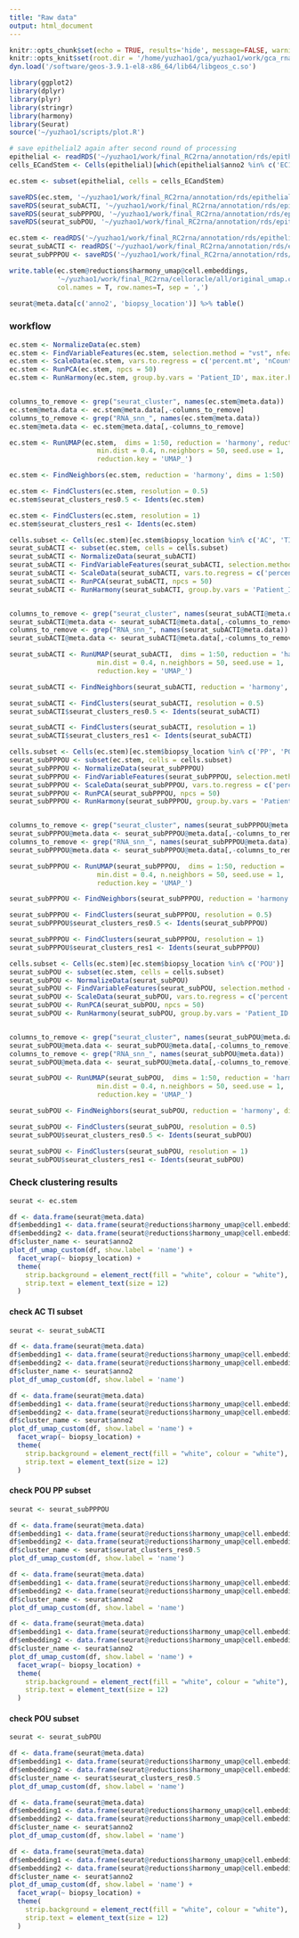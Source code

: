 ```yaml
---
title: "Raw data"
output: html_document
---
```


```r
knitr::opts_chunk$set(echo = TRUE, results='hide', message=FALSE, warning=FALSE, fig.height = 7, fig.width = 7)
knitr::opts_knit$set(root.dir = '/home/yuzhao1/gca/yuzhao1/work/gca_rna/')
dyn.load('/software/geos-3.9.1-el8-x86_64/lib64/libgeos_c.so')

library(ggplot2)
library(dplyr)
library(plyr)
library(stringr)
library(harmony)
library(Seurat)
source('~/yuzhao1/scripts/plot.R')
```


```r
# save epithelial2 again after second round of processing
epithelial <- readRDS('~/yuzhao1/work/final_RC2rna/annotation/rds/epithelial3.rds')
cells_ECandStem <- Cells(epithelial)[which(epithelial$anno2 %in% c('EC1-1','EC1-2', 'EC2-1', 'EC2-2', 'Stem1', 'Stem2', "TA_EC"))]
```

```r
ec.stem <- subset(epithelial, cells = cells_ECandStem)
```

```r
saveRDS(ec.stem, '~/yuzhao1/work/final_RC2rna/annotation/rds/epithelial3_EC_ECTA_Stem.rds')
saveRDS(seurat_subACTI, '~/yuzhao1/work/final_RC2rna/annotation/rds/epithelial3_EC_ECTA_Stem_subACTI.rds')
saveRDS(seurat_subPPPOU, '~/yuzhao1/work/final_RC2rna/annotation/rds/epithelial3_EC_ECTA_Stem_subPPPOU.rds')
saveRDS(seurat_subPOU, '~/yuzhao1/work/final_RC2rna/annotation/rds/epithelial3_EC_ECTA_Stem_subPOU.rds')
```

```r
ec.stem <- readRDS('~/yuzhao1/work/final_RC2rna/annotation/rds/epithelial3_EC_ECTA_Stem.rds')
seurat_subACTI <- readRDS('~/yuzhao1/work/final_RC2rna/annotation/rds/epithelial3_EC_ECTA_Stem_subACTI.rds')
seurat_subPPPOU <- saveRDS('~/yuzhao1/work/final_RC2rna/annotation/rds/epithelial3_EC_ECTA_Stem_subPPPOU.rds')
```

```r
write.table(ec.stem@reductions$harmony_umap@cell.embeddings,
            '~/yuzhao1/work/final_RC2rna/celloracle/all/original_umap.csv', 
            col.names = T, row.names=T, sep = ',')

```

```r
seurat@meta.data[c('anno2', 'biopsy_location')] %>% table()
```


### workflow


```r
ec.stem <- NormalizeData(ec.stem)
ec.stem <- FindVariableFeatures(ec.stem, selection.method = "vst", nfeatures = 2000)
ec.stem <- ScaleData(ec.stem, vars.to.regress = c('percent.mt', 'nCount_RNA', 'CC.Difference'))
ec.stem <- RunPCA(ec.stem, npcs = 50)
ec.stem <- RunHarmony(ec.stem, group.by.vars = 'Patient_ID', max.iter.harmony = 20)


columns_to_remove <- grep("seurat_cluster", names(ec.stem@meta.data))
ec.stem@meta.data <- ec.stem@meta.data[,-columns_to_remove]
columns_to_remove <- grep("RNA_snn_", names(ec.stem@meta.data))
ec.stem@meta.data <- ec.stem@meta.data[,-columns_to_remove]

ec.stem <- RunUMAP(ec.stem,  dims = 1:50, reduction = 'harmony', reduction.name = 'harmony_umap', 
                      min.dist = 0.4, n.neighbors = 50, seed.use = 1,
                      reduction.key = 'UMAP_')

ec.stem <- FindNeighbors(ec.stem, reduction = 'harmony', dims = 1:50)

ec.stem <- FindClusters(ec.stem, resolution = 0.5)
ec.stem$seurat_clusters_res0.5 <- Idents(ec.stem)

ec.stem <- FindClusters(ec.stem, resolution = 1)
ec.stem$seurat_clusters_res1 <- Idents(ec.stem)
```

```r
cells.subset <- Cells(ec.stem)[ec.stem$biopsy_location %in% c('AC', 'TI')]
seurat_subACTI <- subset(ec.stem, cells = cells.subset)
seurat_subACTI <- NormalizeData(seurat_subACTI)
seurat_subACTI <- FindVariableFeatures(seurat_subACTI, selection.method = "vst", nfeatures = 2000)
seurat_subACTI <- ScaleData(seurat_subACTI, vars.to.regress = c('percent.mt', 'nCount_RNA', 'CC.Difference'))
seurat_subACTI <- RunPCA(seurat_subACTI, npcs = 50)
seurat_subACTI <- RunHarmony(seurat_subACTI, group.by.vars = 'Patient_ID', max.iter.harmony = 20)


columns_to_remove <- grep("seurat_cluster", names(seurat_subACTI@meta.data))
seurat_subACTI@meta.data <- seurat_subACTI@meta.data[,-columns_to_remove]
columns_to_remove <- grep("RNA_snn_", names(seurat_subACTI@meta.data))
seurat_subACTI@meta.data <- seurat_subACTI@meta.data[,-columns_to_remove]

seurat_subACTI <- RunUMAP(seurat_subACTI,  dims = 1:50, reduction = 'harmony', reduction.name = 'harmony_umap', 
                      min.dist = 0.4, n.neighbors = 50, seed.use = 1,
                      reduction.key = 'UMAP_')

seurat_subACTI <- FindNeighbors(seurat_subACTI, reduction = 'harmony', dims = 1:50)

seurat_subACTI <- FindClusters(seurat_subACTI, resolution = 0.5)
seurat_subACTI$seurat_clusters_res0.5 <- Idents(seurat_subACTI)

seurat_subACTI <- FindClusters(seurat_subACTI, resolution = 1)
seurat_subACTI$seurat_clusters_res1 <- Idents(seurat_subACTI)
```

```r
cells.subset <- Cells(ec.stem)[ec.stem$biopsy_location %in% c('PP', 'POU')]
seurat_subPPPOU <- subset(ec.stem, cells = cells.subset)
seurat_subPPPOU <- NormalizeData(seurat_subPPPOU)
seurat_subPPPOU <- FindVariableFeatures(seurat_subPPPOU, selection.method = "vst", nfeatures = 2000)
seurat_subPPPOU <- ScaleData(seurat_subPPPOU, vars.to.regress = c('percent.mt', 'nCount_RNA', 'CC.Difference'))
seurat_subPPPOU <- RunPCA(seurat_subPPPOU, npcs = 50)
seurat_subPPPOU <- RunHarmony(seurat_subPPPOU, group.by.vars = 'Patient_ID', max.iter.harmony = 20)


columns_to_remove <- grep("seurat_cluster", names(seurat_subPPPOU@meta.data))
seurat_subPPPOU@meta.data <- seurat_subPPPOU@meta.data[,-columns_to_remove]
columns_to_remove <- grep("RNA_snn_", names(seurat_subPPPOU@meta.data))
seurat_subPPPOU@meta.data <- seurat_subPPPOU@meta.data[,-columns_to_remove]

seurat_subPPPOU <- RunUMAP(seurat_subPPPOU,  dims = 1:50, reduction = 'harmony', reduction.name = 'harmony_umap', 
                      min.dist = 0.4, n.neighbors = 50, seed.use = 1,
                      reduction.key = 'UMAP_')

seurat_subPPPOU <- FindNeighbors(seurat_subPPPOU, reduction = 'harmony', dims = 1:50)

seurat_subPPPOU <- FindClusters(seurat_subPPPOU, resolution = 0.5)
seurat_subPPPOU$seurat_clusters_res0.5 <- Idents(seurat_subPPPOU)

seurat_subPPPOU <- FindClusters(seurat_subPPPOU, resolution = 1)
seurat_subPPPOU$seurat_clusters_res1 <- Idents(seurat_subPPPOU)
```

```r
cells.subset <- Cells(ec.stem)[ec.stem$biopsy_location %in% c('POU')]
seurat_subPOU <- subset(ec.stem, cells = cells.subset)
seurat_subPOU <- NormalizeData(seurat_subPOU)
seurat_subPOU <- FindVariableFeatures(seurat_subPOU, selection.method = "vst", nfeatures = 2000)
seurat_subPOU <- ScaleData(seurat_subPOU, vars.to.regress = c('percent.mt', 'nCount_RNA', 'CC.Difference'))
seurat_subPOU <- RunPCA(seurat_subPOU, npcs = 50)
seurat_subPOU <- RunHarmony(seurat_subPOU, group.by.vars = 'Patient_ID', max.iter.harmony = 20)


columns_to_remove <- grep("seurat_cluster", names(seurat_subPOU@meta.data))
seurat_subPOU@meta.data <- seurat_subPOU@meta.data[,-columns_to_remove]
columns_to_remove <- grep("RNA_snn_", names(seurat_subPOU@meta.data))
seurat_subPOU@meta.data <- seurat_subPOU@meta.data[,-columns_to_remove]

seurat_subPOU <- RunUMAP(seurat_subPOU,  dims = 1:50, reduction = 'harmony', reduction.name = 'harmony_umap', 
                      min.dist = 0.4, n.neighbors = 50, seed.use = 1,
                      reduction.key = 'UMAP_')

seurat_subPOU <- FindNeighbors(seurat_subPOU, reduction = 'harmony', dims = 1:50)

seurat_subPOU <- FindClusters(seurat_subPOU, resolution = 0.5)
seurat_subPOU$seurat_clusters_res0.5 <- Idents(seurat_subPOU)

seurat_subPOU <- FindClusters(seurat_subPOU, resolution = 1)
seurat_subPOU$seurat_clusters_res1 <- Idents(seurat_subPOU)
```

### Check clustering results

```r
seurat <- ec.stem
```


```r
df <- data.frame(seurat@meta.data)
df$embedding1 <- data.frame(seurat@reductions$harmony_umap@cell.embeddings)$UMAP_1
df$embedding2 <- data.frame(seurat@reductions$harmony_umap@cell.embeddings)$UMAP_2
df$cluster_name <- seurat$anno2
plot_df_umap_custom(df, show.label = 'name') +
  facet_wrap(~ biopsy_location) +
  theme(
    strip.background = element_rect(fill = "white", colour = "white"),
    strip.text = element_text(size = 12)
  )
```

#### check AC TI subset

```r
seurat <- seurat_subACTI
```

```r
df <- data.frame(seurat@meta.data)
df$embedding1 <- data.frame(seurat@reductions$harmony_umap@cell.embeddings)$UMAP_1
df$embedding2 <- data.frame(seurat@reductions$harmony_umap@cell.embeddings)$UMAP_2
df$cluster_name <- seurat$anno2
plot_df_umap_custom(df, show.label = 'name')
```

```r
df <- data.frame(seurat@meta.data)
df$embedding1 <- data.frame(seurat@reductions$harmony_umap@cell.embeddings)$UMAP_1
df$embedding2 <- data.frame(seurat@reductions$harmony_umap@cell.embeddings)$UMAP_2
df$cluster_name <- seurat$anno2
plot_df_umap_custom(df, show.label = 'name') +
  facet_wrap(~ biopsy_location) +
  theme(
    strip.background = element_rect(fill = "white", colour = "white"),
    strip.text = element_text(size = 12)
  )
```

#### check POU PP subset

```r
seurat <- seurat_subPPPOU
```

```r
df <- data.frame(seurat@meta.data)
df$embedding1 <- data.frame(seurat@reductions$harmony_umap@cell.embeddings)$UMAP_1
df$embedding2 <- data.frame(seurat@reductions$harmony_umap@cell.embeddings)$UMAP_2
df$cluster_name <- seurat$seurat_clusters_res0.5
plot_df_umap_custom(df, show.label = 'name')
```

```r
df <- data.frame(seurat@meta.data)
df$embedding1 <- data.frame(seurat@reductions$harmony_umap@cell.embeddings)$UMAP_1
df$embedding2 <- data.frame(seurat@reductions$harmony_umap@cell.embeddings)$UMAP_2
df$cluster_name <- seurat$anno2
plot_df_umap_custom(df, show.label = 'name')
```

```r
df <- data.frame(seurat@meta.data)
df$embedding1 <- data.frame(seurat@reductions$harmony_umap@cell.embeddings)$UMAP_1
df$embedding2 <- data.frame(seurat@reductions$harmony_umap@cell.embeddings)$UMAP_2
df$cluster_name <- seurat$anno2
plot_df_umap_custom(df, show.label = 'name') +
  facet_wrap(~ biopsy_location) +
  theme(
    strip.background = element_rect(fill = "white", colour = "white"),
    strip.text = element_text(size = 12)
  )
```




#### check POU subset

```r
seurat <- seurat_subPOU
```

```r
df <- data.frame(seurat@meta.data)
df$embedding1 <- data.frame(seurat@reductions$harmony_umap@cell.embeddings)$UMAP_1
df$embedding2 <- data.frame(seurat@reductions$harmony_umap@cell.embeddings)$UMAP_2
df$cluster_name <- seurat$seurat_clusters_res0.5
plot_df_umap_custom(df, show.label = 'name')
```

```r
df <- data.frame(seurat@meta.data)
df$embedding1 <- data.frame(seurat@reductions$harmony_umap@cell.embeddings)$UMAP_1
df$embedding2 <- data.frame(seurat@reductions$harmony_umap@cell.embeddings)$UMAP_2
df$cluster_name <- seurat$anno2
plot_df_umap_custom(df, show.label = 'name')
```

```r
df <- data.frame(seurat@meta.data)
df$embedding1 <- data.frame(seurat@reductions$harmony_umap@cell.embeddings)$UMAP_1
df$embedding2 <- data.frame(seurat@reductions$harmony_umap@cell.embeddings)$UMAP_2
df$cluster_name <- seurat$anno2
plot_df_umap_custom(df, show.label = 'name') +
  facet_wrap(~ biopsy_location) +
  theme(
    strip.background = element_rect(fill = "white", colour = "white"),
    strip.text = element_text(size = 12)
  )
```











